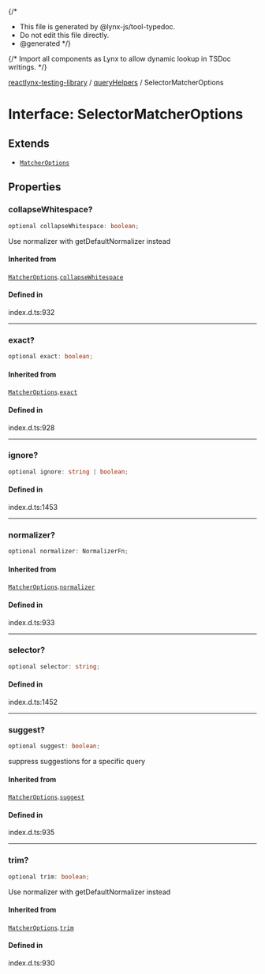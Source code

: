 {/*
* This file is generated by @lynx-js/tool-typedoc.
* Do not edit this file directly.
* @generated
*/}

{/* Import all components as Lynx to allow dynamic lookup in TSDoc writings. */}


[reactlynx-testing-library](/api/reactlynx-testing-library/index.mdx) / [queryHelpers](/api/reactlynx-testing-library/Namespace.queryHelpers.mdx) / SelectorMatcherOptions

# Interface: SelectorMatcherOptions

## Extends

- [`MatcherOptions`](/api/reactlynx-testing-library/Interface.MatcherOptions.mdx)

## Properties

### collapseWhitespace?

```ts
optional collapseWhitespace: boolean;
```

Use normalizer with getDefaultNormalizer instead

#### Inherited from

[`MatcherOptions`](/api/reactlynx-testing-library/Interface.MatcherOptions.mdx).[`collapseWhitespace`](/api/reactlynx-testing-library/Interface.MatcherOptions.mdx#collapsewhitespace)

#### Defined in

index.d.ts:932

***

### exact?

```ts
optional exact: boolean;
```

#### Inherited from

[`MatcherOptions`](/api/reactlynx-testing-library/Interface.MatcherOptions.mdx).[`exact`](/api/reactlynx-testing-library/Interface.MatcherOptions.mdx#exact)

#### Defined in

index.d.ts:928

***

### ignore?

```ts
optional ignore: string | boolean;
```

#### Defined in

index.d.ts:1453

***

### normalizer?

```ts
optional normalizer: NormalizerFn;
```

#### Inherited from

[`MatcherOptions`](/api/reactlynx-testing-library/Interface.MatcherOptions.mdx).[`normalizer`](/api/reactlynx-testing-library/Interface.MatcherOptions.mdx#normalizer)

#### Defined in

index.d.ts:933

***

### selector?

```ts
optional selector: string;
```

#### Defined in

index.d.ts:1452

***

### suggest?

```ts
optional suggest: boolean;
```

suppress suggestions for a specific query

#### Inherited from

[`MatcherOptions`](/api/reactlynx-testing-library/Interface.MatcherOptions.mdx).[`suggest`](/api/reactlynx-testing-library/Interface.MatcherOptions.mdx#suggest)

#### Defined in

index.d.ts:935

***

### trim?

```ts
optional trim: boolean;
```

Use normalizer with getDefaultNormalizer instead

#### Inherited from

[`MatcherOptions`](/api/reactlynx-testing-library/Interface.MatcherOptions.mdx).[`trim`](/api/reactlynx-testing-library/Interface.MatcherOptions.mdx#trim)

#### Defined in

index.d.ts:930
